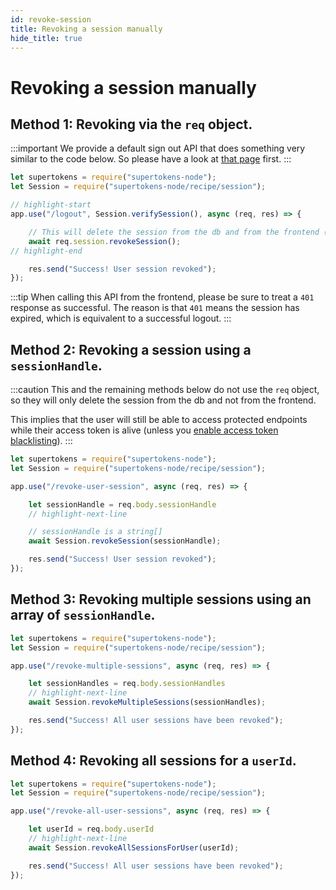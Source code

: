 ```yaml
---
id: revoke-session
title: Revoking a session manually
hide_title: true
---
```


<!-- COPY DOCS -->
<!-- ./session/common-customizations/sessions/revoke-session.mdx -->


# Revoking a session manually


## Method 1: Revoking via the `req` object.

:::important
We provide a default sign out API that does something very similar to the code below. So please have a look at [that page](../sign-out) first.
:::

<BackendSDKTabs>
<TabItem value="nodejs">

```js
let supertokens = require("supertokens-node");
let Session = require("supertokens-node/recipe/session");

// highlight-start
app.use("/logout", Session.verifySession(), async (req, res) => {

    // This will delete the session from the db and from the frontend (cookies)
    await req.session.revokeSession();
// highlight-end

    res.send("Success! User session revoked");
});
```
</TabItem>
</BackendSDKTabs>

:::tip
When calling this API from the frontend, please be sure to treat a `401` response as successful. The reason is that `401` means the session has expired, which is equivalent to a successful logout. 
:::

## Method 2: Revoking a session using a `sessionHandle`.
:::caution
This and the remaining methods below do  not use the `req` object, so they will only delete the session from the db and not from the frontend.

This implies that the user will still be able to access protected endpoints while their access token is alive (unless you [enable access token blacklisting](./access-token-blacklisting)).
:::

<BackendSDKTabs>
<TabItem value="nodejs">

```js
let supertokens = require("supertokens-node");
let Session = require("supertokens-node/recipe/session");

app.use("/revoke-user-session", async (req, res) => {

    let sessionHandle = req.body.sessionHandle
    // highlight-next-line

    // sessionHandle is a string[]
    await Session.revokeSession(sessionHandle); 

    res.send("Success! User session revoked");
});
```
</TabItem>
</BackendSDKTabs>

## Method 3: Revoking multiple sessions using an array of `sessionHandle`.

<BackendSDKTabs>
<TabItem value="nodejs">

```js
let supertokens = require("supertokens-node");
let Session = require("supertokens-node/recipe/session");

app.use("/revoke-multiple-sessions", async (req, res) => {

    let sessionHandles = req.body.sessionHandles
    // highlight-next-line
    await Session.revokeMultipleSessions(sessionHandles);

    res.send("Success! All user sessions have been revoked");
});
```
</TabItem>
</BackendSDKTabs>

## Method 4: Revoking all sessions for a `userId`.

<BackendSDKTabs>
<TabItem value="nodejs">

```js
let supertokens = require("supertokens-node");
let Session = require("supertokens-node/recipe/session");

app.use("/revoke-all-user-sessions", async (req, res) => {

    let userId = req.body.userId
    // highlight-next-line
    await Session.revokeAllSessionsForUser(userId); 

    res.send("Success! All user sessions have been revoked");
});
```
</TabItem>
</BackendSDKTabs>
